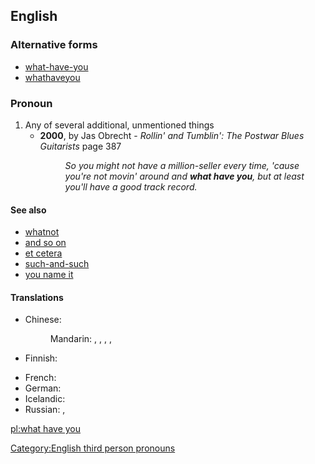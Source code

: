==English==

===Alternative forms===
* [[what-have-you]]
* [[whathaveyou]]

===Pronoun===
{{head|en|pronoun|head=[[what]] [[have]] [[you]]}}

# Any of several additional, unmentioned things
#* '''2000''', by Jas Obrecht - ''Rollin' and Tumblin': The Postwar Blues Guitarists'' page 387
#*: ''So you might not have a million-seller every time, 'cause you're not movin' around and '''what have you''', but at least you'll have a good track record.''

====See also====
* [[whatnot]]
* [[and so on]]
* [[et cetera]]
* [[such-and-such]]
* [[you name it]]

====Translations====
{{trans-top|any of several additional things}}
* Chinese:
*: Mandarin: {{t|cmn|之類|alt=之類的|sc=Hani}}, {{t+|cmn|之类|alt=之类的|tr=zhīlèi de|sc=Hani}}, {{t|cmn|什麼的|sc=Hani}}, {{t+|cmn|什么的|tr=shénmede|sc=Hani}}, {{t+|cmn|等等|tr=děngděng|sc=Hani}}
* Finnish: {{t+|fi|jokin}}
{{trans-mid}}
* French: {{t|fr|quoi que ce soit}}
* German: {{t+|de|und so weiter}}
* Icelandic: {{t|is|og þvíumlíkt}}
* Russian: {{t|ru|и прочее|tr=i próčeje}},  {{t|ru|и всякая всячина|tr=i vsjákaja vsjáčina}}
{{trans-bottom}}

[[Category:English third person pronouns]]

[[pl:what have you]]